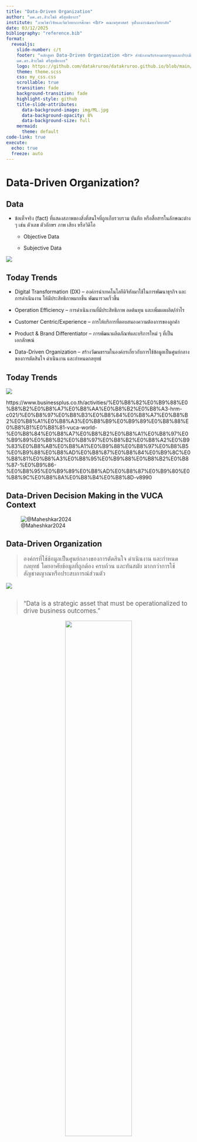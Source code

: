 ```yaml
---
title: "Data-Driven Organization"
author: "ผศ.ดร.สิวะโชติ ศรีสุทธิยากร"
institute: "ภาควิชาวิจัยและจิตวิทยาการศึกษา <br> คณะครุศาสตร์ จุฬาลงกรณ์มหาวิทยาลัย"
date: 03/12/2025
bibliography: "reference.bib"
format:
  revealjs:
    slide-number: c/t
    footer: "หลักสูตร Data-Driven Organization <br> สำนักงานรับรองมาตรฐานและประเมินคุณภาพการศึกษา (องค์การมหาชน) <br> 
    ผศ.ดร.สิวะโชติ ศรีสุทธิยากร"
    logo: https://github.com/datakruroo/datakruroo.github.io/blob/main/AI_in_Education/ppt/img/logo2.png?raw=true
    theme: theme.scss
    css: my_css.css
    scrollable: true
    transition: fade
    background-transition: fade
    highlight-style: github
    title-slide-attributes:
      data-background-image: img/ML.jpg
      data-background-opacity: 8%
      data-background-size: full
    mermaid:
      theme: default
code-link: true
execute:
  echo: true
  freeze: auto
---
```


# Data-Driven Organization?

## Data {.smaller}

::: {style="font-size: 100%;"}
-   ข้อเท็จจริง (fact) ที่แสดงสภาพของสิ่งที่สนใจที่ถูกเก็บรวบรวม บันทึก หรือสื่อสารในลักษณะต่าง ๆ เช่น ตัวเลข ตัวอักษร ภาพ เสียง หรือวิดิโอ

    -   Objective Data

    -   Subjective Data
:::


![](img/data_evol.png)


## Today Trends {.smaller}

- Digital Transformation (DX) -- องค์กรนำเทคโนโลยีดิจิทัลมาใช้ในการพัฒนาธุรกิจ และการดำเนินงาน ให้มีประสิทธิภาพมากขึ้น พัฒนารวดเร็วขึ้น

- Operation Efficiency -- การดำเนินงานที่มีประสิทธิภาพ ลดต้นทุน และเพิ่มผลผลิต/กำไร

- Customer Centric/Experience -- การให้บริการที่ตอบสนองความต้องการของลูกค้า

- Product & Brand Differentiator -- การพัฒนาผลิตภัณฑ์และบริการใหม่ ๆ ที่เป็นเอกลักษณ์

- Data-Driven Organization -- สร้างวัฒนธรรมในองค์กรเกี่ยวกับการใช้ข้อมูลเป็นศูนย์กลางของการตัดสินใจ ดำเนินงาน และกำหนดกลยุทธ์

## Today Trends {.smaller}


![](img/VUCA.png)

<div class="caption2">https://www.businessplus.co.th/activities/%E0%B8%82%E0%B9%88%E0%B8%B2%E0%B8%A7%E0%B8%AA%E0%B8%B2%E0%B8%A3-hrm-c021/%E0%B8%97%E0%B8%B3%E0%B8%84%E0%B8%A7%E0%B8%B2%E0%B8%A1%E0%B8%A3%E0%B8%B9%E0%B9%89%E0%B8%88%E0%B8%B1%E0%B8%81-vuca-world-%E0%B8%84%E0%B8%A7%E0%B8%B2%E0%B8%A1%E0%B8%97%E0%B9%89%E0%B8%B2%E0%B8%97%E0%B8%B2%E0%B8%A2%E0%B9%83%E0%B8%AB%E0%B8%A1%E0%B9%88%E0%B8%97%E0%B8%B5%E0%B9%88%E0%B8%AD%E0%B8%87%E0%B8%84%E0%B9%8C%E0%B8%81%E0%B8%A3%E0%B8%95%E0%B9%88%E0%B8%B2%E0%B8%87-%E0%B9%86-%E0%B8%95%E0%B9%89%E0%B8%AD%E0%B8%87%E0%B9%80%E0%B8%9C%E0%B8%8A%E0%B8%B4%E0%B8%8D-v8990</div>


## Data-Driven Decision Making in the VUCA Context {.smaller}

![@Maheshkar2024](img/604214_1_En_1_Fig1_HTML.png)


## Data-Driven Organization {.smaller}

::: {style="font-size:120%;"}
> องค์กรที่ใช้ข้อมูลเป็นศูนย์กลางของการตัดสินใจ ดำเนินงาน และกำหนดกลยุทธ์ โดยอาศัยข้อมูลที่ถูกต้อง ครบถ้วน และทันสมัย มากกว่าการใช้สัญชาตญาณหรือประสบการณ์ส่วนตัว
:::

![](img/ddo.png)


## 

::: {style="font-size: 120%;"}
> "Data is a strategic asset that must be operationalized to drive business outcomes."

<center>![](img/decision.png){width="60%"}</center>
:::

::: {style="font-size: 50%; text-align: right;"}
@dykes2020

@deloitte2025

@sganalytics2025

@njedge2025
:::



## Actionable Insight {.smaller}

![](img/action_insight.png)

-   มีความใหม่ (novelty) ควรเป็นข้อมูลหรือความรู้ใหม่ที่ยังไม่เคยรับรู้มาก่อน

-   มีความเกี่ยวข้อง (relevance) มีความเกี่ยวข้องกับบริบทของปัญหา คำถาม หรือเป้าหมายที่กำลังพิจารณา

-   สามารถนำไปปฏิบัติได้ (actionability) สามารถนำไปใช้ตัดสินใจหรือดำเนินการเพื่อเปลี่ยนแปลงบางอย่างให้ดีขึ้นได้

## Data-Driven ...

::: {style="font-size:80%;"}
-   Data-Driven Business

-   Data-Driven Culture

-   Data-Driven Marketing

-   Data-Driven Education

-   Data-Driven Classroom
:::



## Data-Driven Organization {.smaller}

::::::: columns
:::: {.column width="50%"}
![](https://assets.grab.com/wp-content/uploads/sites/8/2021/12/02175715/MY21GTPDT2GTPASS2021_How-To_GIF_800x800.gif){width="50%"} ![https://www.iplandigital.co.th/ecommerce/temu-ecommerce-success-secrets/](img/temu.png){width="30%"}

::: caption3
https://www.iplandigital.co.th/ecommerce/temu-ecommerce-success-secrets/
:::

[![](img/เต่าบิน-2.jpg){width="80%"}](https://thestandard.co/tao-bin-a-robotic-barista-suscess/)
::::

:::: {.column width="50%"}
[![](https://miro.medium.com/v2/resize:fit:1400/format:webp/1*QKQA8ylu1lCtOkJaa_gGaw.png){width="100%"}](https://medium.com/swlh/netflix-and-the-recommendation-system-e806f062ba74)

::: {style="font-size: 65%;"}
-   Marketing Analysis

-   Pricing

-   Demand/Supply Analysis and Sales Forecasting

-   Churn Prediction

-   Loyalty Analysis

-   Social Listening

-   HR Analytics

-   Process Optimization

-   Recommendation System
:::
::::
:::::::

## Data-Driven Organization {.smaller}

:::::: columns
::: {.column width="30%"}
![](img/GPS-graph_R2.gif){width="90%"}
:::

:::: {.column width="70%"}
![](img/GPS2.png)

::: {style="font-size:70%;"}
-   ใช้ข้อมูลย้อนหลัง 10 ปีเพื่อสร้างตัวชี้วัดกว่า 800 ตัวสำหรับระบุความเสี่ยงของนักศึกษา

-   อัปเดตข้อมูลทุกคืนและแจ้งเตือนที่ปรึกษาเมื่อพบว่านักศึกษาอาจมีปัญหา

-   ส่งผลให้เกิดการแทรกแซงจากที่ปรึกษามากกว่า 200,000 ครั้ง

------------------------------------------------------------------------

-   อัตราการสำเร็จการศึกษาเพิ่มขึ้น 67% ในช่วงหกปีที่ผ่านมา

-   ช่องว่างความสำเร็จระหว่างกลุ่มเสี่ยง (เช่น นักศึกษาผิวดำ ฮิสแปนิก และรายได้น้อย) กับนักศึกษาโดยรวมถูกขจัดออกไป

-   GSU กลายเป็นมหาวิทยาลัยที่มอบปริญญาตรีให้กับนักศึกษาผิวดำมากที่สุดในสหรัฐฯ
:::
::::
::::::

::: {style="font-size:70%;  text-align: right;"}
@GeorgiaState2019

@EdTech2019
:::

## Data-Driven Organization {.smaller}

::::: columns
::: {.column width="50%"}
![](img/DESEL.png)

-   [สถานการณ์ตัวอย่าง](https://docs.google.com/document/d/1Zmtc2qQCtYHI5ZGR3fwY8lnCGLGZeIsN/edit?usp=sharing&ouid=118010069578157348024&rtpof=true&sd=true)

-   [ผลการวิเคราะห์ด้วย chatgpt](https://chatgpt.com/share/67a7c1b1-1c68-8003-ae6f-fc0415db40b1)
:::

::: {.column width="50%"}
![](img/diagram.png){width="60%"}
:::
:::::

## Why's Data-Driven Organization? {.smaller}

![](img/2021-09-06-008.png)

##  Data Literacy Centered Model {.smaller}

> Do you "speak data"?

![](img/D05FU_xX0AAWlw3.jpeg)

<div class="caption2">https://mobile.x.com/timoelliott/status/1102895192246571009/photo/1</div>


## อุปสรรคของการเป็น Data-Driven Organization {.smaller}


![](img/2021-09-06-009.png){width="90%"}

<div class="caption2">https://bzinsight.wordpress.com/wp-content/uploads/2021/09/2021-09-06-009.png</div>


## Why's Data-Driven Organization? {.smaller}

-   การตัดสินใจที่แม่นยำ ลดความเสี่ยง

-   การเพิ่มประสิทธิภาพในการดำเนินงาน

-   พัฒนาผลิตภัณฑ์/นวัตกรรมใหม่

-   สร้างวัฒนธรรมการทำงานที่โปร่งใส

-   ลดต้นทุนในการดำเนินงาน

-   เพิ่มการมีส่วนร่วมในการรับผิดชอบต่อข้อมูลในองค์กร

-   เพิ่มโอกาสให้องค์กรมีการพัฒนาตัวเองอยู่เสมอ

-   สนับสนุนให้การทำงานในองค์กรมีการเชื่อมโยงกันอย่างต่อเนื่อง

# Transforming to Data-Driven Organization {.smaller}

## องค์ประกอบของ Data-Driven Organization {.smaller}

![](img/ddo2.png)

## 🎯 Transforming to Data-Driven Organization


<div style=font-size:70%;">

-   **วางโครงสร้าง Data Management & Governance** → ทำให้ข้อมูลมีมาตรฐาน

-   **สร้าง Data Culture ในองค์กร** → ให้พนักงานมีทักษะและความเชื่อมั่นในการใช้ข้อมูล

-   **เริ่มใช้ Data-Driven Decision Making** → นำข้อมูลมาใช้ตัดสินใจจริง

-   **นำเทคโนโลยีมาสนับสนุน** → ทำให้การใช้ข้อมูลมีประสิทธิภาพสูงสุด

</div>

![](img/images.png)

<div class="caption2">https://www.libentium.com/data-driven-trasformation</div>

## Data Governance & Management {.smaller}

::: {style="font-size:110%"}
> Data is an enterprise asset that needs to be managed as thoughtfully as money or employees
:::

<center>![](https://assets.datamation.com/uploads/2023/09/Datamation_MDMvsDataGovernance_2023_KD_rnd1.png){width="60%"}</center>

::: {style="font-size:30%;"}
@ot2023datagovernance
:::

## Data Governance {.smaller}

:::::: columns
::: {.column width="50%"}

<div style="font-size:80%;">

- **Data Governance (ธรรมาภิบาลข้อมูล)** หมายถึง ชุดของนโยบาย มาตรฐาน และกระบวนการ ที่กำหนดขึ้นเพื่อให้ ข้อมูลขององค์กรมีคุณภาพ ความปลอดภัย ความเป็นส่วนตัว สามารถใช้งานได้อย่างเหมาะสมและมีประสิทธิภาพ


- **ธรรมาภิบาลข้อมูลภาครัฐ** คือการกำหนดสิทธิ หน้าที่ และความรับผิดชอบของผู้มีส่วนได้เสียในการบริหารจัดการข้อมูลภาครัฐทุกขั้นตอน เพื่อให้การได้มาและการนำข้อมูลไปใช้งานเป็นไปอย่างถูกต้อง ครบถ้วน ทันสมัย รักษาความเป็นส่วนบุคคล และสามารถเชื่อมโยงแลกเปลี่ยนข้อมูลระหว่างหน่วยงานได้อย่างมีประสิทธิภาพและปลอดภัย [@dga2021dgfquickguide]

<div style="font-size:50%; text-align:right">

@dama_dmbok

@dgi_framework

@pwc_framework

@mckinsey_framework

</div>

</div>

:::

:::: {.column width="50%"}
::: {style="font-size:50%; text-align:right;"}
<left> ![](img/data_governance.png){width="100%"} </left>


@dga2021dgfquickguide


:::
::::
::::::

## Data Governance {.smaller}

:::: {.columns}

::: {.column width="50%"}


<div style="font-size:80%;">

- **การวิเคราะห์และกำหนดกรอบแนวทาง**

  - วิเคราะห์บริบทองค์กร
  
  - กำหนดขอบเขตของการจัดทำธรรมาภิบาลข้อมูล

- **การวางแผนและกำหนดนโยบาย**

  - ระบุบทบาทหน้าที่ของผู้รับผิดชอบ
  
  - สื่อสารสร้างการรับรู้
  
  - วางแผนเชิงกลยุทธ์
  
  - กำหนดนโยบายข้อมูล
  
- **การดำเนินการ**

- **การติดตามผลและปรับปรุงอย่างต่อเนื่อง**

  - กำกับติดตามความคืบหน้า วัดผลลัพธ์ และปรับปรุงกระบวนการ
  
  - รายงานผลต่อผู้บริหาร/คณะกรรมการด้านข้อมูล

</div>

:::

::: {.column width="50%"}

<left> ![](img/data_governance.png){width="100%"} </left>

<div style="font-size:50%; text-align:right">

@dga2021dgfquickguide

</div>

:::

::::

## 1. วิเคราะห์บริบทขององค์กร {.smaller}

ศึกษาสภาพแวดล้อมทั้งภายในและภายนอกหน่วยงาน เพื่อทำความเข้าใจสถานะปัจจุบัน และปัจจัยต่าง ๆ ทั้งภายใน ภายนอกที่ส่งผลต่อผลสัมฤทธิ์ของธรรมาภิบาลข้อมูลในหน่วยงาน

::: incremental
-   **สำรวจสถานะปัจจุบัน** ของข้อมูลและระบบที่เกี่ยวข้อง ประเมินคุณภาพข้อมูล โครงสร้างข้อมูล เทคโนโลยีขององค์กร และกระบวนการทำงานที่เกี่ยวข้องกับการจัดการข้อมูล

    -   องค์กรมีนโยบายเกี่ยวกับข้อมูลอยู่แล้วหรือยัง?

    -   ข้อมูลองค์กรจัดเก็บอยู่ที่ไหน ใครเป็นเจ้าของข้อมูล?

    -   มีปัญหา data silos หรือไม่?

    -   เทคโนโลยีที่ใช้ในการจัดเก็บ ประมวลผล และสื่อสารข้อมูล

-   **วิเคราะห์บริบทภายในองค์กร** เช่น วัฒนธรรมองค์กร โครงสร้างหน่วยงาน นโยบาย/แผนงาน มาตรฐาน กระบวนการทำงานที่เกี่ยวข้อง และความพร้อมของบุคลากร

-   **วิเคราะห์บริบทภายนอกองค์กร** เช่น กฎหมายที่เกี่ยวข้อง นโยบายหรือข้อกำหนดจากหน่วยงานต้นสังกัด ศึกษาแนวทางปฏิบัติที่ดีจากหน่วยงานอื่นที่คล้ายกัน
:::

## 2. กำหนดขอบเขตในธรรมาภิบาลข้อมูล {.smaller}

การกำหนดขอบเขต เป็น ขั้นตอนสำคัญใน Data Governance ที่ช่วยให้องค์กร มีกรอบแนวทางชัดเจน ว่าจะดำเนินโครงการธรรมาภิบาลข้อมูล ในระดับใด และต้องโฟกัสที่อะไรเป็นหลัก

<br>

#### **สิ่งที่ใช้ประกอบการพิจารณา :**

::: incremental

-   ผลการวิเคราะห์บริบท และความพร้อมขององค์กร

-   ความต้องการและความคาดหวังของ Stakeholders

    -   ผู้บริหาร/บุคลากร ต้องการข้อมูลที่สนับสนุนการตัดสินใจ

    -   ฝ่าย IT ดูแลมาตรฐานความปลอดภัยของข้อมูล

    -   ฝ่ายกฎหมายควบคุมดูแลให้ Data Governance ปฏิบัติตาม PDPA

-   ผลการวิเคราะห์ความสัมพันธ์ระหว่างการดำเนินงานที่เกี่ยวข้องกับข้อมูลภายในและภายนอกองค์กร
:::

## 2. กำหนดขอบเขตในธรรมาภิบาลข้อมูล {.smaller}

การกำหนดขอบเขต เป็น ขั้นตอนสำคัญใน Data Governance ที่ช่วยให้องค์กร มีกรอบแนวทางชัดเจน ว่าจะดำเนินโครงการธรรมาภิบาลข้อมูล ในระดับใด และต้องโฟกัสที่อะไรเป็นหลัก

<br>

#### **สิ่งที่ควรกำหนดในขอบเขต :**

-   **มีข้อมูลอะไรบ้างที่ต้องควบคุม?**

-   ใครมีสิทธิ์เข้าถึงข้อมูล?

-   ต้องปฏิบัติตามกฎหมายใดบ้าง?

<hr>

-   Organization-Critical Data

-   Sensitive Data

-   Analytical & AI Data

## 2. กำหนดขอบเขตในธรรมาภิบาลข้อมูล {.smaller}

การกำหนดขอบเขต เป็น ขั้นตอนสำคัญใน Data Governance ที่ช่วยให้องค์กร มีกรอบแนวทางชัดเจน ว่าจะดำเนินโครงการธรรมาภิบาลข้อมูล ในระดับใด และต้องโฟกัสที่อะไรเป็นหลัก

<br>

#### **สิ่งที่ควรกำหนดในขอบเขต :**

-   มีข้อมูลอะไรบ้างที่ต้องควบคุม?

-   **ใครมีสิทธิ์เข้าถึงข้อมูล?**

-   ต้องปฏิบัติตามกฎหมายใดบ้าง?

<hr>

-   Least Privilege Principle [@okta_least_privilege]

-   Role-Based Access Control (RBAC) [@ibm_rbac]

-   Data Masking & Encryption

-   Logging & Monitoring

## 2. กำหนดขอบเขตในธรรมาภิบาลข้อมูล {.smaller}

การกำหนดขอบเขต เป็น ขั้นตอนสำคัญใน Data Governance ที่ช่วยให้องค์กร มีกรอบแนวทางชัดเจน ว่าจะดำเนินโครงการธรรมาภิบาลข้อมูล ในระดับใด และต้องโฟกัสที่อะไรเป็นหลัก

<br>

#### **สิ่งที่ควรกำหนดในขอบเขต :**

-   มีข้อมูลอะไรบ้างที่ต้องควบคุม?

-   ใครมีสิทธิ์เข้าถึงข้อมูล?

-   **ต้องปฏิบัติตามกฎหมายใดบ้าง?**

<hr>

-   PDPA -- ควบคุมการเก็บ ใช้ เปิดเผยข้อมูลส่วนบุคคล

-   ISO 27001 -- มาตรฐานความปลอดภัยด้านข้อมูล

-   AI & Data Ethics

## 3. กำหนดบทบาทความรับผิดชอบ {.smaller}

::::: columns
::: {.column width="50%"}
![](img/data-republic-structure.png)
:::

::: {.column width="50%"}
-   Leadership

-   Data Governance Council

-   Data Stewards

    -   กำหนดมาตรฐานข้อมูล

    -   ดูแลคุณภาพข้อมูล

    -   ตรวจสอบและกำกับดูแลการใช้ข้อมูลในองค์กร

    -   สนับสนุนการตัดสินใจที่ใช้ข้อมูลเป็นฐาน

    -   แก้ปัญหาข้อมูล

-   Data Stakeholders
:::
:::::

## 4. การสื่อสาร {.smaller}

สร้างการรับรู้และตระหนักเกี่ยวกับ

-   ความสำคัญของธรรมาภิบาลข้อมูลองค์กร

-   ขอบเขต นโยบาย เป้าหมาย แผนงาน และผลสัมฤทธิ์ที่กำหนด

-   โครงสร้าง บทบาท และความรับผิดชอบของผู้ที่เกี่ยวข้อง

-   กฎเกณฑ์ และมาตรฐานด้านข้อมูลที่กำหนด

-   ความรู้/ทักษะที่จำเป็นของบุคลากรที่เกี่ยวข้อง

## 5. วางแผนเชิงกลยุทธิ์ {.smaller}

**ระบุเป้าหมายและตัวชี้วัดความสำเร็จ** -- องค์กรต้องชัดเจนว่า Data Governance จะช่วยให้องค์กรบรรลุเป้าหมายอะไร เช่น ปรับปรุงคุณภาพข้อมูลให้ดีขึ้น ต้องการให้บุคลากรสามารถเข้าถึงข้อมูลได้ง่ายขึ้น หรือเพื่อให้เป็นไปตามข้อกำหนดทางกฎหมาย

-   ตัวชี้วัดความสำเร็จที่เชื่อมโยงกับเป้าหมาย และสามารถวัดผลได้จริง

    -   ลดปัญหาข้อมูลไม่สอดคล้องกัน (inconsistent data) ลง 50% ภายใน 6 เดือน

    -   ปรับปรุงกระบวนการแชร์ข้อมูลให้เป็นไปตาม PDPA

    -   ฐานข้อมูลกลางด้าน .... ที่สามารถเข้าถึงได้ภายใน 1 ปี

-   กิจกรรมหลัก/สิ่งที่ต้องดำเนินการ ผู้รับผิดชอบ และระยะเวลา

|  |  |  |
|----------------|----------------------------|----------------------------|
| เดือน | กิจกรรม | ผู้รับผิดชอบ |
| 1 | จัดตั้ง **Data Quality Taskforce** เพื่อตรวจสอบและแก้ไขข้อมูลผิดพลาด | Data Governance Council |
| 2 | พัฒนา **Data Quality Dashboard** เพื่อตรวจสอบความถูกต้องของข้อมูลอัตโนมัติ | Data Engineers + BI Team |
| 3 | ออกแบบและบังคับใช้ **Data Standardization Policy** | Data Stewards + Business Users |
| 4 | ใช้ **Data Matching & Deduplication Tool** เพื่อลบข้อมูลซ้ำซ้อน | IT + Data Engineers |
| 5 | ทดสอบระบบ **Automated Data Validation Rules** | BI Team + Data Owners |
| 6 | ตรวจสอบ ผลลัพธ์และวัดผล KPI เทียบกับเป้าหมาย | Data Governance Team |

-   ทรัพยากร/เทคโนโลยีที่ใช้

-   วิธีการวัดและประเมินผล

## 6. กำหนดนโยบายข้อมูล {.smaller}

-   **นโยบายข้อมูลสำหรับสาธารณะ** : แจ้งให้สาธารณะทราบว่าองค์กรมีนโยบายการจัดการข้อมูลอย่างไร

-   **นโยบายข้อมูลสำหรับภายในองค์กร** : สื่อสารภายในองค์กรให้บุคลากรทราบบทบาทและหน้าที่ของตนในการจัดการข้อมูลของหน่วยงาน

    - Data Access Policy -- ใครมีสิทธิ์แค่ไหนในการเข้าถึงข้อมูล
  
    - Data Classification Policy -- ข้อมูลประเภทใดต้องถูกปกป้องเป็นพิเศษ หรือสามารถเปิดเผยได้
  
    - Data Quality Policy -- คุณภาพข้อมูลที่ต้องการ
  
    - Data Retention & Disposal Policy -- จัดเก็บข้อมูลไว้นานแค่ไหน และมีวิธีการทำลายข้อมูลอย่างไร

## 7. การดำเนินกงาน {.smaller}

ดำเนินการตามแผนที่วางไว้ เพื่อให้ Data Governance เกิดขึ้นจริงและส่งผลกระทบเชิงบวกต่อองค์กร

- จัดทำบัญชีข้อมูล (data catalog) : ข้อมูลแต่ละชุดอยู่ที่ไหน ใครเป็นเจ้าของ และมีรายละเอียดอะไร
  
- จำแนกข้อมูล (data classification) : กำหนดประเภท ระดับความสำคัญของข้อมูล --> ใช้มาตรฐาน data classification

- จัดทำคำอธิบายข้อมูล (data description)

  - สร้าง Metadata เพื่ออธิบายโครงสร้างและคุณลักษณะข้อมูล
  
  - สร้าง Data Dictionary กำหนดนิยามของแต่ละฟิลด์ข้อมูล

- ดำเนินการด้านคุณภาพข้อมูล

- การบังคับใช้มาตรฐานข้อมูล

## 8. กำกับติดตามและวัดผล {.smaller}

- กำหนดสิ่งที่ต้องติดตามและวัดผล

  - เป้าหมาย
  
  - แผนการดำเนินงาน
  
  - กระบวนการและมาตรการ
  
- วิธีการกำกับติดตาม วัดผลและประเมินผลที่เหมาะสม

  - คุณภาพข้อมูล
  
  - ความปลอดภัยและการรักษาความเป็นส่วนบุคคล
  
- กรอบระยะเวลา

- ผู้รับผิดชอบ

## 9. ตรวจสอบ ประเมิน และรายงานผล {.smaller}

มีกำหนดการรายงานผลการดำเนินงานประจำปี/ไตรมาส หรือเมื่อมีการเปลี่ยนแปลงสำคัญต่อ data governance council เพื่อให้เกิดการร่วมตัดสินใจและปรับปรุงการดำเนินงานอย่างต่อเนื่อง

> ให้ข้อมูลที่มีอยู่แล้ว และจะเกิดขึ้นใหม่ มีคุณภาพ สามารถแลกเปลี่ยน เชื่อมโยงได้อย่างมีประสิทธิภาพ


#### รายงานผลการดำเนินงาน

- การเปลี่ยนแปลงสภาพแวดล้อมภายในและภายนอก

- ผลการตรวจสอบ และประเด็นที่พบ

- ความต้องการ ความคาดหวัง ผลการรับฟังความคิดเห็น และข้อร้องเรียนของ Stakeholders

- ผลการประเมินความสำเร็จตามเป้าหมาย และมาตรการด้านข้อมูลที่เกี่ยวข้อง

- ข้อเสนอแนะเพื่อการพัฒนา

## Data Life Cycle {.smaller}

Data Life Cycle คือ กระบวนการจัดการข้อมูล ตั้งแต่ข้อมูลถูกสร้างขึ้น จัดเก็บ นำไปใช้ แชร์ เก็บรักษา และสุดท้ายทำลายเมื่อหมดอายุการใช้งาน



![](https://cdn-blog.netwrix.com/wp-content/uploads/2023/03/Data-Lifecycle-Management-1.png.webp)

<div class="caption2">https://blog.netwrix.com/2023/03/03/data-lifecyle-management/</div>


## Data Quality {.smaller}

![https://www.dqlabs.ai/blog/what-is-data-quality-management/](https://www.dqlabs.ai/wp-content/uploads/2021/01/1-7.webp)

## Data Quality {.smaller}

ข้อมูลที่ไม่ได้ถูกจัดเก็บในระบบ Digital เช่น บันทึก/รายงานกระดาษ อีเมลล์ หรือไฟล์ excel ที่ไม่ได้เชื่อมโยงกับฐานข้อมูลหลัก
  
  - ความเสี่ยงต่อการสูญหาย
  
  - ยากต่อการตรวจสอบ มีความปลอดภัยต่ำ
  
  - ความไม่สอดคล้อง
  
  - ต้นทุนสูงในการจัดเก็บและค้นหาข้อมูล
  


## Data-Driven Culture {.smaller}

Data-Driven Culture หมายถึง วัฒนธรรมองค์กรที่ ใช้ข้อมูลเป็นศูนย์กลางในการตัดสินใจ แทนการพึ่งพาประสบการณ์หรือความรู้สึกส่วนตัว

- ผู้บริหารต้องเป็นผู้นำการเปลี่ยนแปลง (Leadership Commitment)

- รับบุคลากรที่มีความเชี่ยวชาญด้านข้อมูล

- Upskills & Reskills บุคลากรเดิมให้มี data literacy และสร้าง data champion ในแต่ละฝ่าย/หน่วยงาน

- ทำให้ข้อมูลเข้าถึงง่าย และพร้อมใช้

- ตั้ง KPI หรือ OKRs ที่เชื่อมโยงกับการใช้ข้อมูล

## Data Literacy {.smaller}

:::: {.columns}

::: {.column width="35%"}


![](https://datakruroo.github.io/IPST/PPT/img/What-is-data-literacy.png)

:::

::: {.column width="65%"}

![](img/ASA_framwork1.png)

:::


::::



## Data Analytics

<br>

<center>![](img/decision.png){width="80%"}</center>

## Data Analytics


![](https://datakruroo.github.io/IPST/PPT/img/typeofanalytic.png)

## Data Analytics {.smaller}

:::: {.columns}

::: {.column width="50%"}


![](https://datakruroo.github.io/IPST/PPT/img/datascience_process.png)

:::

::: {.column width="50%"}

#### ปัจจัยที่สำคัญที่สนับสนุนความสำเร็จ


<div style="font-size:80%;">

- ทีมงานที่มีความเชี่ยวชาญ

  - Data Engineer

  - Business Analyst

  - Data Scientist

  - Data Analyst

  - Data Visualization Specialist

- ข้อมูลมีการบริหารจัดการที่ดี

- มีโจทย์ความต้องการที่ชัดเจน

- มีระบบ/เทคโนโลยีที่เหมาะสม

- มีการสนับสนุนจากผู้บริหาร

</div>

:::

::::

## {.smaller}

:::: {.columns}

::: {.column width="60%"}


![](img/swot.png){width="80%"}

![](img/strategy.png){width="80%"}

:::

::: {.column width="40%"}

<div style="font-size:80%;">

<br>


- กลยุทธ์ด้านข้อมูลที่เป็นระบบ ความชัดเจนในการบริหารข้อมูล

- Data Governance และ Data Management

- การใช้ AI & Data Analytics 

- การพัฒนา Data Literacy & AI Readiness ให้บุคลากรในองค์กร

- การกำหนดตัวชี้วัด KPI หรือ OKRs ที่เชื่อมโยงกับการใช้ข้อมูล

 
</div>

:::

::::

## ข้อสังเกตและข้อเสนอแนะเกี่ยวกับการพัฒนา สมศ. ให้เป็น Data-Driven Organization {.smaller visibility="hidden"}



:::: {.columns}

::: {.column width="50%"}

![](img/strategy1.png)

:::

::: {.column width="50%"}

<div style="font-size:80%;">

- กลยุทธ์ยังเน้นการใช้ “วิจัย” มากกว่า “ข้อมูลที่นำไปใช้จริง”

- เป้าหมายของ Big Data Center?

- แนวทาง Data Analytics ใน QC100?

- ขาดการกำหนดตัวชี้วัดในลักษณะ data-driven metrics

  - ใช้ learning analytics ในการติดตามและประเมินผลการจัดการเรียนรู้ของสถานศึกษา
  
  - ใช้ AI-Based School Quality Assessment เพื่อระบุปัจจัยเสี่ยงของสถานศึกษา

</div>

:::

::::

## ข้อสังเกตและข้อเสนอแนะเกี่ยวกับการพัฒนา สมศ. ให้เป็น Data-Driven Organization {.smaller visibility="hidden"}




## References 

